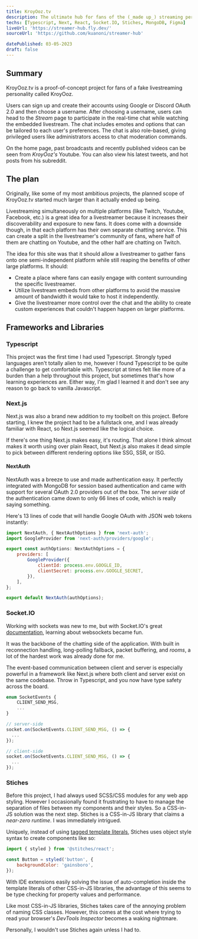```yaml
---
title: KroyOoz.tv
description: The ultimate hub for fans of the (_made up_) streaming personality, KroyOoz!
techs: [Typescript, Next, React, Socket.IO, Stiches, MongoDB, Figma]
liveUrl: 'https://streamer-hub.fly.dev/'
sourceUrl: 'https://github.com/kuanoni/streamer-hub'

datePublished: 03-05-2023
draft: false
---
```



## Summary

KroyOoz.tv is a proof-of-concept project for fans of a fake livestreaming personality called KroyOoz.

Users can sign up and create their accounts using Google or Discord OAuth 2.0 and then choose a username. After choosing a username, users can head to the _Stream_ page to participate in the real-time chat while watching the embedded livestream. The chat includes emotes and options that can be tailored to each user's preferences. The chat is also role-based, giving privileged users like administrators access to chat moderation commands.

On the home page, past broadcasts and recently published videos can be seen from _KroyOoz's_ Youtube. You can also view his latest tweets, and hot posts from his subreddit.

## The plan

Originally, like some of my most ambitious projects, the planned scope of KroyOoz.tv started much larger than it actually ended up being.

Livestreaming simultaneously on multiple platforms (like Twitch, Youtube, Facebook, etc.) is a great idea for a livestreamer because it increases their discoverability and exposure to new fans. It does come with a downside though, in that each platform has their own separate chatting service. This can create a split in the livestreamer's community of fans, where half of them are chatting on Youtube, and the other half are chatting on Twitch.

The idea for this site was that it should allow a livestreamer to gather fans onto one semi-independent platform while still reaping the benefits of other large platforms. It should:

-   Create a place where fans can easily engage with content surrounding the specific livestreamer.
-   Utilize livestream embeds from other platforms to avoid the massive amount of bandwidth it would take to host it independently.
-   Give the livestreamer more control over the chat and the ability to create custom experiences that couldn't happen happen on larger platforms.

## Frameworks and Libraries

### Typescript

This project was the first time I had used Typescript. Strongly typed languages aren't totally alien to me, however I found Typescript to be quite a challenge to get comfortable with. Typescript at times felt like more of a burden than a help throughout this project, but sometimes that's how learning experiences are. Either way, I'm glad I learned it and don't see any reason to go back to vanilla Javascript.

### Next.js

Next.js was also a brand new addition to my toolbelt on this project. Before starting, I knew the project had to be a fullstack one, and I was already familiar with React, so Next.js seemed like the logical choice.

If there's one thing Next.js makes easy, it's routing. That alone I think almost makes it worth using over plain React, but Next.js also makes it dead simple to pick between different rendering options like SSG, SSR, or ISG.

#### NextAuth

NextAuth was a breeze to use and made authentication easy. It perfectly integrated with MongoDB for session based authentication and came with support for several OAuth 2.0 providers out of the box. The _server side_ of the authentication came down to only 66 lines of code, which is really saying something.

Here's 13 lines of code that will handle Google OAuth with JSON web tokens instantly:

```js
import NextAuth, { NextAuthOptions } from 'next-auth';
import GoogleProvider from 'next-auth/providers/google';

export const authOptions: NextAuthOptions = {
	providers: [
		GoogleProvider({
			clientId: process.env.GOOGLE_ID,
			clientSecret: process.env.GOOGLE_SECRET,
		}),
	],
};

export default NextAuth(authOptions);
```

### Socket.IO

Working with sockets was new to me, but with Socket.IO's great [documentation](https://socket.io/docs/v4/), learning about websockets became fun.

It was the backbone of the chatting side of the application. With built in reconnection handling, long-polling fallback, packet buffering, and _rooms_, a lot of the hardest work was already done for me.

The event-based communication between client and server is especially powerful in a framework like Next.js where both client and server exist on the same codebase. Throw in Typescript, and you now have type safety across the board.

```js
enum SocketEvents {
	CLIENT_SEND_MSG,
    ...
}

// server-side
socket.on(SocketEvents.CLIENT_SEND_MSG, () => {
  ...
});

// client-side
socket.on(SocketEvents.CLIENT_SEND_MSG, () => {
  ...
});
```

### Stiches

Before this project, I had always used SCSS/CSS modules for any web app styling. However I occasionally found it frustrating to have to manage the separation of files between my components and their styles. So a CSS-in-JS solution was the next step. Stiches is a CSS-in-JS library that claims a _near-zero runtime_. I was immediately intrigued.

Uniquely, instead of using [tagged template literals](https://developer.mozilla.org/en-US/docs/Web/JavaScript/Reference/Template_literals#tagged_templates), Stiches uses object style syntax to create components like so:

```js
import { styled } from '@stitches/react';

const Button = styled('button', {
	backgroundColor: 'gainsboro',
});
```

With IDE extensions easily solving the issue of auto-completion inside the template literals of other CSS-in-JS libraries, the advantage of this seems to be type checking for property values and performance.

Like most CSS-in-JS libraries, Stiches takes care of the annoying problem of naming CSS classes. However, this comes at the cost where trying to read your browser's _DevTools Inspector_ becomes a waking nightmare.

<CaptionedImage
	src='projects/kroyooz-tv/stiches-devtools.webp'
	alt='screenshot of Chrome DevTools inspector of a project styled with Stiches'
	caption='The "randomly generated classname" soup of Stiches.'
/>

Personally, I wouldn't use Stiches again unless I had to.

